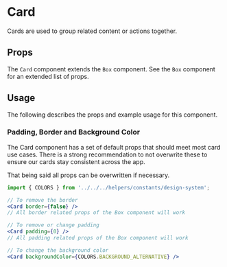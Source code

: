 

# Card

Cards are used to group related content or actions together.

<Canvas>
  <Story id="components-ui-card--default-story" />
</Canvas>

## Props

The `Card` component extends the `Box` component. See the `Box` component for an extended list of props.

<ArgsTable of={Card} />

## Usage

The following describes the props and example usage for this component.

### Padding, Border and Background Color

The Card component has a set of default props that should meet most card use cases. There is a strong recommendation to not overwrite these to ensure our cards stay consistent across the app.

That being said all props can be overwritten if necessary.

```jsx
import { COLORS } from '../../../helpers/constants/design-system';

// To remove the border
<Card border={false} />
// All border related props of the Box component will work

// To remove or change padding
<Card padding={0} />
// All padding related props of the Box component will work

// To change the background color
<Card backgroundColor={COLORS.BACKGROUND_ALTERNATIVE} />
```
